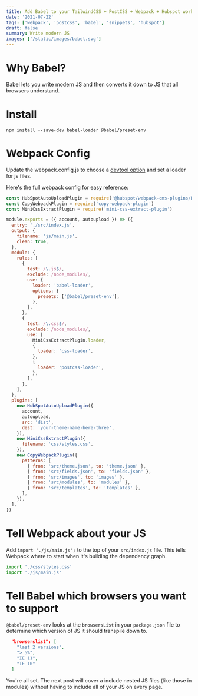 ```yaml
---
title: Add Babel to your TailwindCSS + PostCSS + Webpack + Hubspot workflow (part four)
date: '2021-07-22'
tags: ['webpack', 'postcss', 'babel', 'snippets', 'hubspot']
draft: false
summary: Write modern JS
images: ['/static/images/babel.svg']
---
```


# Why Babel?

Babel lets you write modern JS and then converts it down to JS that all browsers understand.

# Install

```
npm install --save-dev babel-loader @babel/preset-env
```

# Webpack Config

Update the webpack.config.js to choose a [devtool option](https://github.com/webpack/webpack/tree/main/examples/source-map) and set a loader for js files.

Here's the full webpack config for easy reference:

```js
const HubSpotAutoUploadPlugin = require('@hubspot/webpack-cms-plugins/HubSpotAutoUploadPlugin')
const CopyWebpackPlugin = require('copy-webpack-plugin')
const MiniCssExtractPlugin = require('mini-css-extract-plugin')

module.exports = ({ account, autoupload }) => ({
  entry: './src/index.js',
  output: {
    filename: 'js/main.js',
    clean: true,
  },
  module: {
    rules: [
      {
        test: /\.js$/,
        exclude: /node_modules/,
        use: {
          loader: 'babel-loader',
          options: {
            presets: ['@babel/preset-env'],
          },
        },
      },
      {
        test: /\.css$/,
        exclude: /node_modules/,
        use: [
          MiniCssExtractPlugin.loader,
          {
            loader: 'css-loader',
          },
          {
            loader: 'postcss-loader',
          },
        ],
      },
    ],
  },
  plugins: [
    new HubSpotAutoUploadPlugin({
      account,
      autoupload,
      src: 'dist',
      dest: 'your-theme-name-here-three',
    }),
    new MiniCssExtractPlugin({
      filename: 'css/styles.css',
    }),
    new CopyWebpackPlugin({
      patterns: [
        { from: 'src/theme.json', to: 'theme.json' },
        { from: 'src/fields.json', to: 'fields.json' },
        { from: 'src/images', to: 'images' },
        { from: 'src/modules', to: 'modules' },
        { from: 'src/templates', to: 'templates' },
      ],
    }),
  ],
})
```

# Tell Webpack about your JS

Add `import './js/main.js';` to the top of your `src/index.js` file. This tells Webpack where to start when it's building the dependency graph.

```js
import './css/styles.css'
import './js/main.js'
```

# Tell Babel which browsers you want to support

`@babel/preset-env` looks at the `browsersList` in your `package.json` file to determine which version of JS it should transpile down to.

```json
  "browserslist": [
    "last 2 versions",
    "> 5%",
    "IE 11",
    "IE 10"
  ]
```

You're all set. The next post will cover a include nested JS files (like those in modules) without having to include all of your JS on every page.
